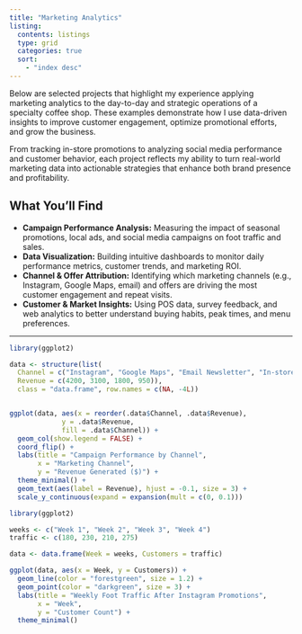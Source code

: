 ```yaml
---
title: "Marketing Analytics"
listing: 
  contents: listings
  type: grid
  categories: true
  sort: 
    - "index desc"
---
```


Below are selected projects that highlight my experience applying marketing analytics to the day-to-day and strategic operations of a specialty coffee shop. These examples demonstrate how I use data-driven insights to improve customer engagement, optimize promotional efforts, and grow the business.

From tracking in-store promotions to analyzing social media performance and customer behavior, each project reflects my ability to turn real-world marketing data into actionable strategies that enhance both brand presence and profitability.

## What You’ll Find

- **Campaign Performance Analysis:** Measuring the impact of seasonal promotions, local ads, and social media campaigns on foot traffic and sales.
- **Data Visualization:** Building intuitive dashboards to monitor daily performance metrics, customer trends, and marketing ROI.
- **Channel & Offer Attribution:** Identifying which marketing channels (e.g., Instagram, Google Maps, email) and offers are driving the most customer engagement and repeat visits.
- **Customer & Market Insights:** Using POS data, survey feedback, and web analytics to better understand buying habits, peak times, and menu preferences.

---

```r


library(ggplot2)

data <- structure(list(
  Channel = c("Instagram", "Google Maps", "Email Newsletter", "In-store Posters"), 
  Revenue = c(4200, 3100, 1800, 950)), 
  class = "data.frame", row.names = c(NA, -4L))


ggplot(data, aes(x = reorder(.data$Channel, .data$Revenue), 
             y = .data$Revenue, 
             fill = .data$Channel)) +
  geom_col(show.legend = FALSE) +
  coord_flip() +
  labs(title = "Campaign Performance by Channel",
       x = "Marketing Channel",
       y = "Revenue Generated ($)") +
  theme_minimal() +
  geom_text(aes(label = Revenue), hjust = -0.1, size = 3) +  
  scale_y_continuous(expand = expansion(mult = c(0, 0.1)))    
```

```r
library(ggplot2)

weeks <- c("Week 1", "Week 2", "Week 3", "Week 4")
traffic <- c(180, 230, 210, 275)

data <- data.frame(Week = weeks, Customers = traffic)

ggplot(data, aes(x = Week, y = Customers)) +
  geom_line(color = "forestgreen", size = 1.2) +
  geom_point(color = "darkgreen", size = 3) +
  labs(title = "Weekly Foot Traffic After Instagram Promotions",
       x = "Week",
       y = "Customer Count") +
  theme_minimal()
```
  
